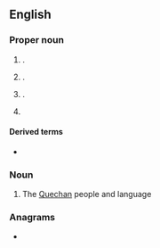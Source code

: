 {{also|yuma|þuma}}
==English==
{{wikipedia}}

===Proper noun===
{{en-proper noun}}

# {{place|en|city/county seat|co/Yuma County|in southwestern|s/Arizona|c/USA}}.
# {{place|en|city|co/Yuma County|s/Colorado|c/USA}}.
# {{place|en|unincorporated community|co/Taylor County|s/Kentucky|c/USA}}.
# {{place|en|unincorporated community|co/Carroll County|s/Tennessee|c/USA}}

====Derived terms====
* {{l|en|Yuma County}}

===Noun===
{{en-noun|~}}

# The [[Quechan]] people and language

===Anagrams===
* {{anagrams|en|a=amuy|Mayu|Muay}}

{{topics|en|Cities}}